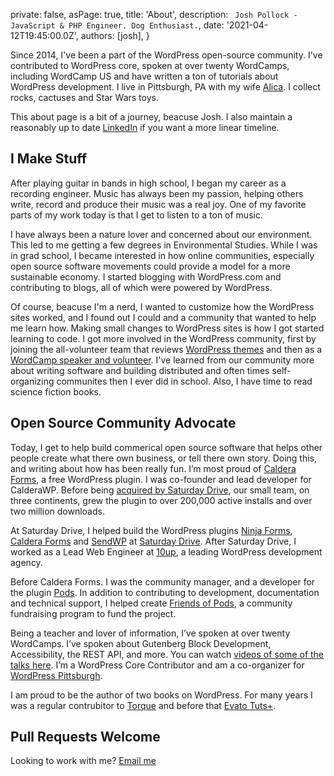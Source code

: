 

  private: false,
  asPage: true,
  title: 'About',
  description: ` Josh Pollock - JavaScript & PHP Engineer. Dog Enthusiast.`,
  date: '2021-04-12T19:45:00.0Z',
  authors: [josh],
}

Since 2014, I've been a part of the WordPress open-source community. I've contributed to WordPress core, spoken at over twenty WordCamps, including WordCamp US and have written a ton of tutorials about WordPress development. I live in Pittsburgh, PA with my wife [Alica](http://aliciajayourba.com). I collect rocks, cactuses and Star Wars toys.

This about page is a bit of a journey, beacuse Josh. I also maintain a reasonably up to date [LinkedIn](https://www.linkedin.com/in/josh-pollock-9789005/) if you want a more linear timeline.

## I Make Stuff

After playing guitar in bands in high school, I began my career as a recording engineer. Music has always been my passion, helping others write, record and produce their music was a real joy. One of my favorite parts of my work today is that I get to listen to a ton of music.

I have always been a nature lover and concerned about our environment. This led to me getting a few degrees in Environmental Studies. While I was in grad school, I became interested in how online communities, especially open source software movements could provide a model for a more sustainable economy. I started blogging with WordPress.com and contributing to blogs, all of which were powered by WordPress.

Of course, beacuse I'm a nerd, I wanted to customize how the WordPress sites worked, and I found out I could and a community that wanted to help me learn how. Making small changes to WordPress sites is how I got started learning to code. I got more involved in the WordPress community, first by joining the all-volunteer team that reviews [WordPress themes](https://wordpress.org/themes) and then as a [WordCamp speaker and volunteer](http://wordcamp.org). I've learned from our community more about writing software and building distributed and often times self-organizing communites then I ever did in school. Also, I have time to read science fiction books.

## Open Source Community Advocate

Today, I get to help build commerical open source software that helps other people create what there own business, or tell there own story. Doing this, and writing about how has been really fun. I’m most proud of [Caldera Forms](https://CalderaForms.com), a free WordPress plugin. I was co-founder and lead developer for CalderaWP. Before being [acquired by Saturday Drive](https://saturdaydrive.com/saturday-drive-acquires-caldera-forms/), our small team, on three continents, grew the plugin to over 200,000 active installs and over two million downloads.

At Saturday Drive, I helped build the WordPress plugins [Ninja Forms](https://ninjaforms.com), [Caldera Forms](https://calderaforms.com) and [SendWP](https://sendwp.com) at [Saturday Drive](https://saturdaydrive.com). After Saturday Drive, I worked as a Lead Web Engineer at [10up](https://10up.com), a leading WordPress development agency.

Before Caldera Forms. I was the community manager, and a developer for the plugin [Pods](https://pods.io). In addition to contributing to development, documentation and technical support, I helped create [Friends of Pods](https://friends.pods.io/), a community fundraising program to fund the project.

Being a teacher and lover of information, I’ve spoken at over twenty WordCamps. I’ve spoken about Gutenberg Block Development, Accessibility, the REST API, and more. You can watch [videos of some of the talks here](https://wordpress.tv/?s=josh+pollock). I’m a WordPress Core Contributor and am a co-organizer for [WordPress Pittsburgh](https://wppittsburgh.com/).

I am proud to be the author of two books on WordPress. For many years I was a regular contrubitor to [Torque](https://torquemag.io/author/joshp/) and before that [Evato Tuts+](https://tutsplus.com/authors/josh-pollock).


## Pull Requests Welcome

Looking to work with me? [Email me](mailto:jpollock412@gmail.com)

